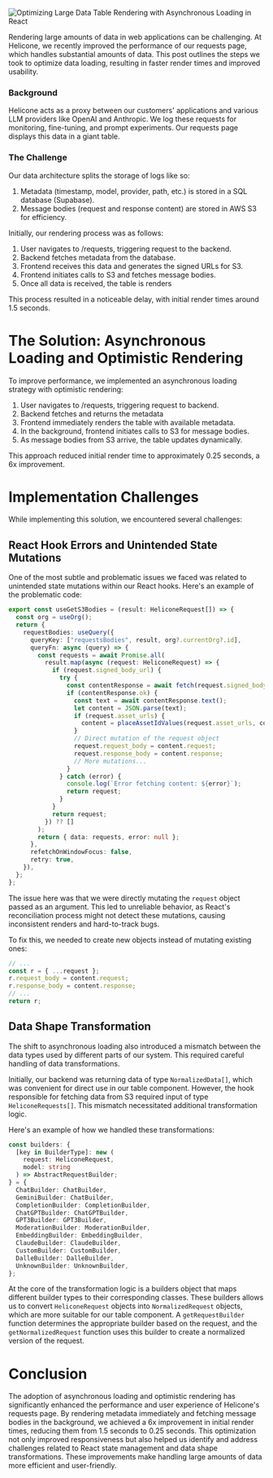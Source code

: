 ![Optimizing Large Data Table Rendering with Asynchronous Loading in React](/static/blog/optimistic-updates/cover.webp)

Rendering large amounts of data in web applications can be challenging. At Helicone, we recently improved the performance of our requests page, which handles substantial amounts of data. This post outlines the steps we took to optimize data loading, resulting in faster render times and improved usability.

### Background

Helicone acts as a proxy between our customers' applications and various LLM providers like OpenAI and Anthropic. We log these requests for monitoring, fine-tuning, and prompt experiments. Our requests page displays this data in a giant table.

### The Challenge

Our data architecture splits the storage of logs like so:

1. Metadata (timestamp, model, provider, path, etc.) is stored in a SQL database (Supabase).
2. Message bodies (request and response content) are stored in AWS S3 for efficiency.

Initially, our rendering process was as follows:

1. User navigates to /requests, triggering request to the backend.
2. Backend fetches metadata from the database.
3. Frontend receives this data and generates the signed URLs for S3.
4. Frontend initiates calls to S3 and fetches message bodies.
5. Once all data is received, the table is renders

This process resulted in a noticeable delay, with initial render times around 1.5 seconds.

# The Solution: Asynchronous Loading and Optimistic Rendering

To improve performance, we implemented an asynchronous loading strategy with optimistic rendering:

1. User navigates to /requests, triggering request to backend.
2. Backend fetches and returns the metadata
3. Frontend immediately renders the table with available metadata.
4. In the background, frontend initiates calls to S3 for message bodies.
5. As message bodies from S3 arrive, the table updates dynamically.

This approach reduced initial render time to approximately 0.25 seconds, a 6x improvement.

# Implementation Challenges

While implementing this solution, we encountered several challenges:

## React Hook Errors and Unintended State Mutations

One of the most subtle and problematic issues we faced was related to unintended state mutations within our React hooks. Here's an example of the problematic code:

```typescript
export const useGetS3Bodies = (result: HeliconeRequest[]) => {
  const org = useOrg();
  return {
    requestBodies: useQuery({
      queryKey: ["requestsBodies", result, org?.currentOrg?.id],
      queryFn: async (query) => {
        const requests = await Promise.all(
          result.map(async (request: HeliconeRequest) => {
            if (request.signed_body_url) {
              try {
                const contentResponse = await fetch(request.signed_body_url);
                if (contentResponse.ok) {
                  const text = await contentResponse.text();
                  let content = JSON.parse(text);
                  if (request.asset_urls) {
                    content = placeAssetIdValues(request.asset_urls, content);
                  }
                  // Direct mutation of the request object
                  request.request_body = content.request;
                  request.response_body = content.response;
                  // More mutations...
                }
              } catch (error) {
                console.log(`Error fetching content: ${error}`);
                return request;
              }
            }
            return request;
          }) ?? []
        );
        return { data: requests, error: null };
      },
      refetchOnWindowFocus: false,
      retry: true,
    }),
  };
};
```

The issue here was that we were directly mutating the `request` object passed as an argument. This led to unreliable behavior, as React's reconciliation process might not detect these mutations, causing inconsistent renders and hard-to-track bugs.

To fix this, we needed to create new objects instead of mutating existing ones:

```typescript
// ...
const r = { ...request };
r.request_body = content.request;
r.response_body = content.response;
// ...
return r;
```

## Data Shape Transformation

The shift to asynchronous loading also introduced a mismatch between the data types used by different parts of our system. This required careful handling of data transformations.

Initially, our backend was returning data of type `NormalizedData[]`, which was convenient for direct use in our table component. However, the hook responsible for fetching data from S3 required input of type `HeliconeRequests[]`. This mismatch necessitated additional transformation logic.

Here's an example of how we handled these transformations:

```typescript
const builders: {
  [key in BuilderType]: new (
    request: HeliconeRequest,
    model: string
  ) => AbstractRequestBuilder;
} = {
  ChatBuilder: ChatBuilder,
  GeminiBuilder: ChatBuilder,
  CompletionBuilder: CompletionBuilder,
  ChatGPTBuilder: ChatGPTBuilder,
  GPT3Builder: GPT3Builder,
  ModerationBuilder: ModerationBuilder,
  EmbeddingBuilder: EmbeddingBuilder,
  ClaudeBuilder: ClaudeBuilder,
  CustomBuilder: CustomBuilder,
  DalleBuilder: DalleBuilder,
  UnknownBuilder: UnknownBuilder,
};
```

At the core of the transformation logic is a builders object that maps different builder types to their corresponding classes. These builders allows us to convert `HeliconeRequest` objects into `NormalizedRequest` objects, which are more suitable for our table component. A `getRequestBuilder` function determines the appropriate builder based on the request, and the `getNormalizedRequest` function uses this builder to create a normalized version of the request.

# Conclusion

The adoption of asynchronous loading and optimistic rendering has significantly enhanced the performance and user experience of Helicone's requests page. By rendering metadata immediately and fetching message bodies in the background, we achieved a 6x improvement in initial render times, reducing them from 1.5 seconds to 0.25 seconds. This optimization not only improved responsiveness but also helped us identify and address challenges related to React state management and data shape transformations. These improvements make handling large amounts of data more efficient and user-friendly.

<Questions />
